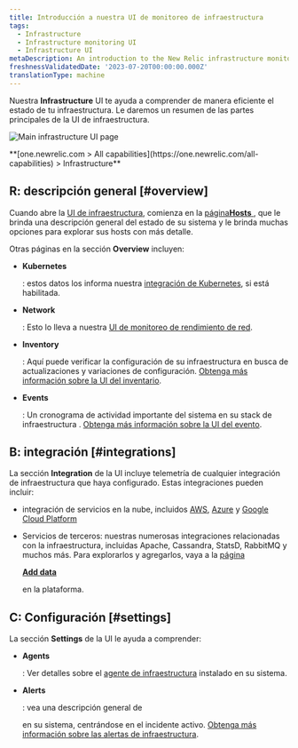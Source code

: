 ```yaml
---
title: Introducción a nuestra UI de monitoreo de infraestructura
tags:
  - Infrastructure
  - Infrastructure monitoring UI
  - Infrastructure UI
metaDescription: An introduction to the New Relic infrastructure monitoring UI pages.
freshnessValidatedDate: '2023-07-20T00:00:00.000Z'
translationType: machine
---
```



Nuestra <DoNotTranslate>**Infrastructure**</DoNotTranslate> UI te ayuda a comprender de manera eficiente el estado de tu infraestructura. Le daremos un resumen de las partes principales de la UI de infraestructura.

<img
  title="Main infrastructure UI page"
  alt="Main infrastructure UI page"
  src={infrastructureMainUi}
/>

<figcaption>
  <DoNotTranslate>
    **[one.newrelic.com > All capabilities](https://one.newrelic.com/all-capabilities) > Infrastructure**
  </DoNotTranslate>
</figcaption>

## R: descripción general [#overview]

Cuando abre la [UI de infraestructura](https://one.newrelic.com/infra/infrastructure/hosts), comienza en la [página<DoNotTranslate>**Hosts**</DoNotTranslate> ](/docs/infrastructure/infrastructure-ui-pages/infra-hosts-ui-page), que le brinda una descripción general del estado de su sistema y le brinda muchas opciones para explorar sus hosts con más detalle.

Otras páginas en la sección <DoNotTranslate>**Overview**</DoNotTranslate> incluyen:

* <DoNotTranslate>**Kubernetes**</DoNotTranslate>

  : estos datos los informa nuestra [integración de Kubernetes](/docs/kubernetes-pixie/kubernetes-integration/get-started/introduction-kubernetes-integration), si está habilitada.

* <DoNotTranslate>**Network**</DoNotTranslate>

  : Esto lo lleva a nuestra [UI de monitoreo de rendimiento de red](/docs/network-performance-monitoring/get-started/npm-introduction).

* <DoNotTranslate>**Inventory**</DoNotTranslate>

  : Aquí puede verificar la configuración de su infraestructura en busca de actualizaciones y variaciones de configuración. [Obtenga más información sobre la UI del inventario](/docs/infrastructure/infrastructure-ui-pages/infrastructure-inventory-page-search-your-entire-infrastructure).

* <DoNotTranslate>**Events**</DoNotTranslate>

  : Un cronograma de actividad importante del sistema en su stack de infraestructura . [Obtenga más información sobre la UI del evento](/docs/infrastructure/infrastructure-ui-pages/infrastructure-events-page-live-feed-every-config-change).

## B: integración [#integrations]

La sección <DoNotTranslate>**Integration**</DoNotTranslate> de la UI incluye telemetría de cualquier integración de infraestructura que haya configurado. Estas integraciones pueden incluir:

* integración de servicios en la nube, incluidos [AWS](/docs/infrastructure/amazon-integrations/get-started/introduction-aws-integrations), [Azure](/docs/infrastructure/microsoft-azure-integrations/get-started/introduction-azure-monitoring-integrations) y [Google Cloud Platform](/docs/infrastructure/google-cloud-platform-integrations/get-started/introduction-google-cloud-platform-integrations)

* Servicios de terceros: nuestras numerosas integraciones relacionadas con la infraestructura, incluidas Apache, Cassandra, StatsD, RabbitMQ y muchos más. Para explorarlos y agregarlos, vaya a la [página](https://newrelic.com/instant-observability?category=infrastructure-and-os)

  <DoNotTranslate>[**Add data**](https://newrelic.com/instant-observability?category=infrastructure-and-os)</DoNotTranslate>

  [ ](https://newrelic.com/instant-observability?category=infrastructure-and-os)en la plataforma.

## C: Configuración [#settings]

La sección <DoNotTranslate>**Settings**</DoNotTranslate> de la UI le ayuda a comprender:

* <DoNotTranslate>**Agents**</DoNotTranslate>

  : Ver detalles sobre el [agente de infraestructura](/docs/infrastructure/install-infrastructure-agent/get-started/install-infrastructure-agent) instalado en su sistema.

* <DoNotTranslate>**Alerts**</DoNotTranslate>

  : vea una descripción general de

  <InlinePopover type="alerts"/>

  en su sistema, centrándose en el incidente activo. [Obtenga más información sobre las alertas de infraestructura](/docs/infrastructure/new-relic-infrastructure/infrastructure-alert-conditions/infrastructure-alerts-add-edit-or-view-host-alert-information).